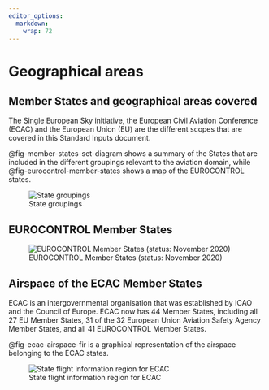 ```yaml
---
editor_options: 
  markdown: 
    wrap: 72
---
```


# Geographical areas {#sec-geographical-areas .unnumbered}

## Member States and geographical areas covered {.unnumbered}

The Single European Sky initiative, the European Civil Aviation Conference (ECAC)
and the European Union (EU) are the different scopes that are covered in this 
Standard Inputs document.

@fig-member-states-set-diagram shows a summary of the States that are included 
in the different groupings relevant to the aviation domain, while @fig-eurocontrol-member-states shows a map of the EUROCONTROL states.

![State groupings](../figures/eu_orgs.png){#fig-member-states-set-diagram}

## EUROCONTROL Member States {.unnumbered}

![EUROCONTROL Member States (status: November 2020)](../figures/eurocontrol_ms.png){#fig-eurocontrol-member-states}

## Airspace of the ECAC Member States {.unnumbered}

ECAC is an intergovernmental organisation that was established by ICAO and the 
Council of Europe. ECAC now has 44 Member States, including all 27 EU Member 
States, 31 of the 32 European Union Aviation Safety Agency Member States, and 
all 41 EUROCONTROL Member States. 

@fig-ecac-airspace-fir is a graphical representation of the airspace belonging to the ECAC states.

![State flight information region for ECAC](../figures/ecac_airspace_fir.png){#fig-ecac-airspace-fir}
